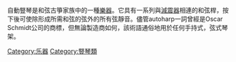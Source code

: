 {{Unreferenced|time=2021-04-09T07:54:51+00:00}}
自動豎琴是和弦古箏家族中的一種[[樂器|樂器]]。它具有一系列與[[減震器|減震器]]相連的和弦桿，按下後可使除形成所需和弦的弦外的所有弦靜音。儘管autoharp一詞曾經是Oscar Schmidt公司的商標，但無論製造商如何，該術語通俗地用於任何手持式，弦式琴架。
{{Musical-instruments-stub}}

[[Category:乐器|Category:乐器]]
[[Category:豎琴類|Category:豎琴類]]